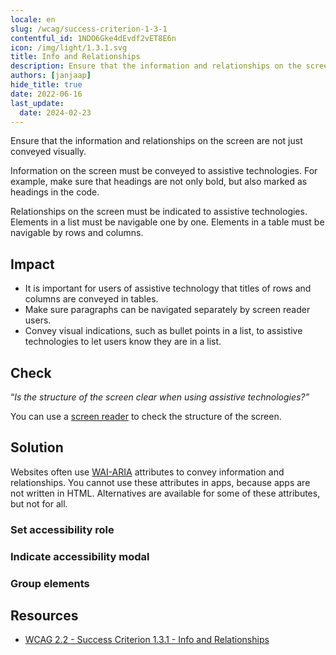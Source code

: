 ```yaml
---
locale: en
slug: /wcag/success-criterion-1-3-1
contentful_id: 1NDO6Gke4dEvdf2vET8E6n
icon: /img/light/1.3.1.svg
title: Info and Relationships
description: Ensure that the information and relationships on the screen are not only conveyed visually.
authors: [janjaap]
hide_title: true
date: 2022-06-16
last_update:
  date: 2024-02-23
---
```


<Hero
  title="Info and Relationships"
  imageSrc="/img/light/1.3.1.svg"
  alt="WCAG 1.3.1 - Logo"
  prefix="Success Criterion 1.3.1"
  suffix="Level A"
/>

Ensure that the information and relationships on the screen are not just conveyed visually.

Information on the screen must be conveyed to assistive technologies. For example, make sure that headings are not only bold, but also marked as headings in the code.

Relationships on the screen must be indicated to assistive technologies. Elements in a list must be navigable one by one. Elements in a table must be navigable by rows and columns.

## Impact

- It is important for users of assistive technology that titles of rows and columns are conveyed in tables.
- Make sure paragraphs can be navigated separately by screen reader users.
- Convey visual indications, such as bullet points in a list, to assistive technologies to let users know they are in a list.

## Check

“*Is the structure of the screen clear when using assistive technologies?”*

You can use a [screen reader](/en/stats/screen-reader) to check the structure of the screen.

## Solution

Websites often use [WAI-ARIA](https://www.w3.org/WAI/standards-guidelines/aria/) attributes to convey information and relationships. You cannot use these attributes in apps, because apps are not written in HTML. Alternatives are available for some of these attributes, but not for all.

### Set accessibility role

<CodeSample id="accessibility-role" locale="en"/>

### Indicate accessibility modal

<CodeSample id="accessibility-modal" locale="en"/>

### Group elements

<CodeSample id="accessibility-group" locale="en"/>

## Resources

- [WCAG 2.2 - Success Criterion 1.3.1 - Info and Relationships](https://www.w3.org/TR/WCAG22/#info-and-relationships)
